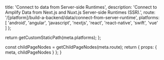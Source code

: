 
  title: 'Connect to data from Server-side Runtimes',
  description:
    'Connect to Amplify Data from Next.js and Nuxt.js Server-side Runtimes (SSR).',
  route: '/[platform]/build-a-backend/data/connect-from-server-runtime',
  platforms: [
    'android',
    'angular',
    'javascript',
    'nextjs',
    'react',
    'react-native',
    'swift',
    'vue'
  ]
};

  return getCustomStaticPath(meta.platforms);
};

  const childPageNodes = getChildPageNodes(meta.route);
  return {
    props: {
      meta,
      childPageNodes
    }
  };
}

<Overview childPageNodes={props.childPageNodes} />
